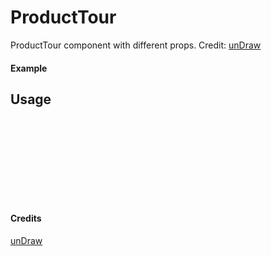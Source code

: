 
<Meta of={ProductTour} title="unDraw/ProductTour" />

# ProductTour

ProductTour component with different props.
Credit: [unDraw](https://undraw.co/illustrations)

#### Example

<Canvas of={ProductTour.Primary} />

## Usage

```ts
import { ProductTour } from "yadl-ui";

const Example = () => {
  return (
      <ProductTour />
  );
};

export default Example;
```

#### Credits
[unDraw](https://undraw.co/illustrations)
